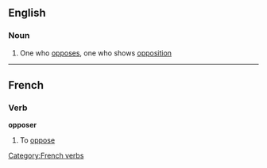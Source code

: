 ==English==

===Noun===
{{en-noun}}

# One who [[oppose]]s, one who shows [[opposition]]

----
==French==

===Verb===
'''opposer'''

# To [[oppose]]

[[Category:French verbs]]